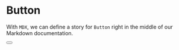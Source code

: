 

<Meta title="Example/MDX" component={Button} />

# Button

With `MDX`, we can define a story for `Button` right in the middle of our Markdown documentation.

<Canvas>
  <Story name="Primary" format>
    <form>
      <Button primary label="Button" />
    </form>
  </Story>
</Canvas>
